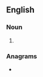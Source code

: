 ==English==

===Noun===
{{head|en|noun form}}

# {{plural of|en|tortoni}}

===Anagrams===
* {{anagrams|en|a=inoorstt|torsiton}}